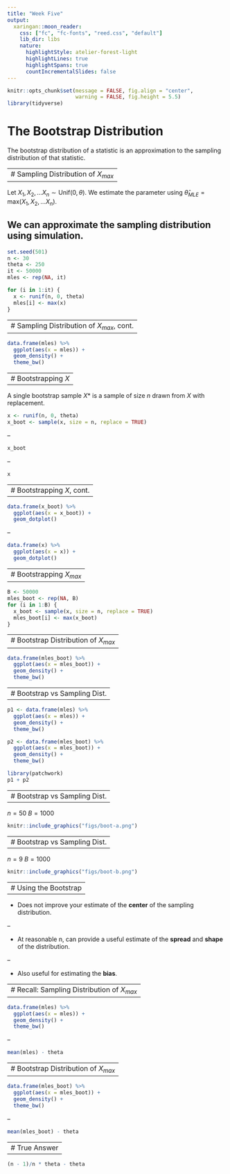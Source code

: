 ```yaml
---
title: "Week Five"
output:
  xaringan::moon_reader:
    css: ["fc", "fc-fonts", "reed.css", "default"]
    lib_dir: libs
    nature:
      highlightStyle: atelier-forest-light
      highlightLines: true
      highlightSpans: true
      countIncrementalSlides: false
---
```


```r
knitr::opts_chunk$set(message = FALSE, fig.align = "center", 
                      warning = FALSE, fig.height = 5.5)
library(tidyverse)
```

# The Bootstrap Distribution

The bootstrap distribution of a statistic is an approximation to the sampling distribution of that statistic.


---
# Sampling Distribution of $X_{max}$
--

Let $X_1, X_2, \ldots X_n\sim \textrm{Unif}(0, \theta)$. We estimate the parameter using $\hat{\theta}_{MLE} = \textrm{max}(X_1, X_2, \ldots X_n)$. 

We can approximate the sampling distribution using simulation.
--

```r
set.seed(501)
n <- 30
theta <- 250
it <- 50000
mles <- rep(NA, it)

for (i in 1:it) {
  x <- runif(n, 0, theta)
  mles[i] <- max(x)
}
```


---
# Sampling Distribution of $X_{max}$, cont.
--

```r
data.frame(mles) %>%
  ggplot(aes(x = mles)) +
  geom_density() +
  theme_bw()
```


---
# Bootstrapping $X$
--

A single bootstrap sample $X*$ is a sample of size $n$ drawn from $X$ with replacement.

```r
x <- runif(n, 0, theta)
x_boot <- sample(x, size = n, replace = TRUE)
```

--

```r
x_boot
```

--

```r
x
```


---
# Bootstrapping $X$, cont.
--

```r
data.frame(x_boot) %>%
  ggplot(aes(x = x_boot)) +
  geom_dotplot()
```

--

```r
data.frame(x) %>%
  ggplot(aes(x = x)) +
  geom_dotplot()
```

---
# Bootstrapping $X_{max}$
--

```r
B <- 50000
mles_boot <- rep(NA, B)
for (i in 1:B) {
  x_boot <- sample(x, size = n, replace = TRUE)
  mles_boot[i] <- max(x_boot)
}
```


---
# Bootstrap Distribution of $X_{max}$
--

```r
data.frame(mles_boot) %>%
  ggplot(aes(x = mles_boot)) +
  geom_density() +
  theme_bw()
```


---
# Bootstrap vs Sampling Dist.
--

```r
p1 <- data.frame(mles) %>%
  ggplot(aes(x = mles)) +
  geom_density() +
  theme_bw()

p2 <- data.frame(mles_boot) %>%
  ggplot(aes(x = mles_boot)) +
  geom_density() +
  theme_bw()

library(patchwork)
p1 + p2
```


---
# Bootstrap vs Sampling Dist.
--

$n = 50$
$B = 1000$

```r
knitr::include_graphics("figs/boot-a.png")
```


---
# Bootstrap vs Sampling Dist.
--

$n = 9$
$B = 1000$

```r
knitr::include_graphics("figs/boot-b.png")
```


---
# Using the Bootstrap
--

- Does not improve your estimate of the **center** of the sampling distribution.

--

- At reasonable n, can provide a useful estimate of the **spread** and **shape** of the distribution.

--

- Also useful for estimating the **bias**.


---
# Recall: Sampling Distribution of $X_{max}$
--

```r
data.frame(mles) %>%
  ggplot(aes(x = mles)) +
  geom_density() +
  theme_bw()
```

--

```r
mean(mles) - theta
```


---
# Bootstrap Distribution of $X_{max}$
--

```r
data.frame(mles_boot) %>%
  ggplot(aes(x = mles_boot)) +
  geom_density() +
  theme_bw()
```


--

```r
mean(mles_boot) - theta
```


---
# True Answer
--

```r
(n - 1)/n * theta - theta
```

